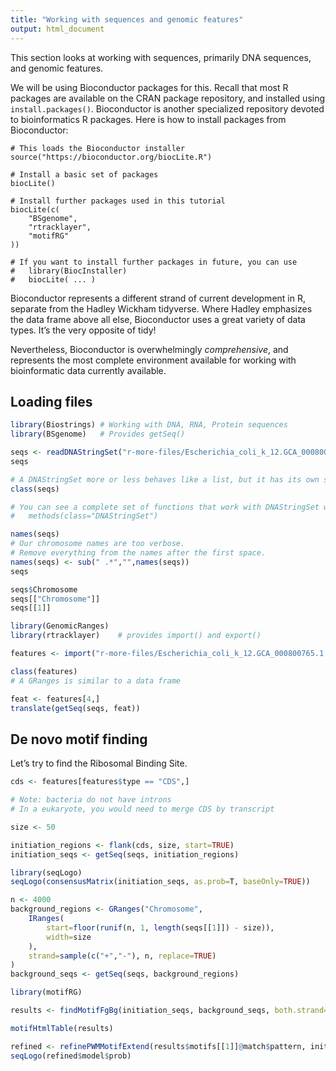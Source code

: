```yaml
---
title: "Working with sequences and genomic features"
output: html_document
---
```


This section looks at working with sequences, primarily DNA sequences, and genomic features.

We will be using Bioconductor packages for this. Recall that most R packages are available on the CRAN package repository, and installed using `install.packages()`. Bioconductor is another specialized repository devoted to bioinformatics R packages. Here is how to install packages from Bioconductor:

```
# This loads the Bioconductor installer
source("https://bioconductor.org/biocLite.R")

# Install a basic set of packages
biocLite()

# Install further packages used in this tutorial
biocLite(c(
    "BSgenome", 
    "rtracklayer",
    "motifRG"
))

# If you want to install further packages in future, you can use
#   library(BiocInstaller)
#   biocLite( ... )
```


Bioconductor represents a different strand of current development in R, separate from the Hadley Wickham tidyverse. Where Hadley emphasizes the data frame above all else, Bioconductor uses a great variety of data types. It's the very opposite of tidy!

Nevertheless, Bioconductor is overwhelmingly *comprehensive*, and represents the most complete environment available for working with bioinformatic data currently available.


## Loading files

```r
library(Biostrings) # Working with DNA, RNA, Protein sequences
library(BSgenome)   # Provides getSeq()

seqs <- readDNAStringSet("r-more-files/Escherichia_coli_k_12.GCA_000800765.1.29.dna.genome.fa")
seqs

# A DNAStringSet more or less behaves like a list, but it has its own special type
class(seqs)

# You can see a complete set of functions that work with DNAStringSet with
#   methods(class="DNAStringSet")

names(seqs)
# Our chromosome names are too verbose.
# Remove everything from the names after the first space.
names(seqs) <- sub(" .*","",names(seqs))
seqs

seqs$Chromosome
seqs[["Chromosome"]]
seqs[[1]]
```



```r
library(GenomicRanges)
library(rtracklayer)    # provides import() and export()

features <- import("r-more-files/Escherichia_coli_k_12.GCA_000800765.1.29.gtf")

class(features)
# A GRanges is similar to a data frame

feat <- features[4,]
translate(getSeq(seqs, feat))

```


## De novo motif finding

Let's try to find the Ribosomal Binding Site.

```r
cds <- features[features$type == "CDS",]

# Note: bacteria do not have introns
# In a eukaryote, you would need to merge CDS by transcript

size <- 50

initiation_regions <- flank(cds, size, start=TRUE)
initiation_seqs <- getSeq(seqs, initiation_regions)

library(seqLogo)
seqLogo(consensusMatrix(initiation_seqs, as.prob=T, baseOnly=TRUE))

n <- 4000
background_regions <- GRanges("Chromosome", 
    IRanges(
        start=floor(runif(n, 1, length(seqs[[1]]) - size)), 
        width=size
    ),
    strand=sample(c("+","-"), n, replace=TRUE)
)
background_seqs <- getSeq(seqs, background_regions)
```

```r
library(motifRG)

results <- findMotifFgBg(initiation_seqs, background_seqs, both.strand=FALSE, enriched.only=TRUE)

motifHtmlTable(results)

refined <- refinePWMMotifExtend(results$motifs[[1]]@match$pattern, initiation_seqs)
seqLogo(refined$model$prob)
```












